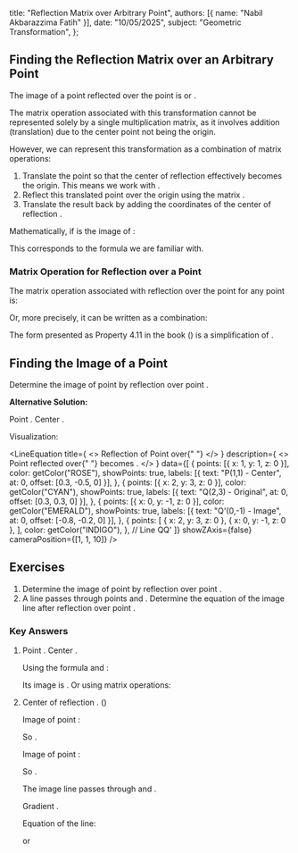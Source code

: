 
  title: "Reflection Matrix over Arbitrary Point",
  authors: [{ name: "Nabil Akbarazzima Fatih" }],
  date: "10/05/2025",
  subject: "Geometric Transformation",
};

## Finding the Reflection Matrix over an Arbitrary Point

The image of a point <InlineMath math="(x,y)" /> reflected over the point <InlineMath math="(a,b)" /> is <InlineMath math="(-x+2a, -y+2b)" /> or <InlineMath math="(2a-x, 2b-y)" />.

The matrix operation associated with this transformation cannot be represented solely by a single <InlineMath math="2 \times 2" /> multiplication matrix, as it involves addition (translation) due to the center point <InlineMath math="(a,b)" /> not being the origin.

However, we can represent this transformation as a combination of matrix operations:

1. Translate the point <InlineMath math="(x,y)" /> so that the center of reflection <InlineMath math="(a,b)" /> effectively becomes the origin. This means we work with <InlineMath math="(x-a, y-b)" />.
2. Reflect this translated point over the origin using the matrix <InlineMath math="\begin{pmatrix} -1 & 0 \\ 0 & -1 \end{pmatrix}" />.
3. Translate the result back by adding the coordinates of the center of reflection <InlineMath math="(a,b)" />.

Mathematically, if <InlineMath math="(x', y')" /> is the image of <InlineMath math="(x,y)" />:

<div className="flex flex-col gap-4">
  <BlockMath math="\begin{pmatrix} x' \\ y' \end{pmatrix} = \begin{pmatrix} -1 & 0 \\ 0 & -1 \end{pmatrix} \begin{pmatrix} x-a \\ y-b \end{pmatrix} + \begin{pmatrix} a \\ b \end{pmatrix}" />
  <BlockMath math="\begin{pmatrix} x' \\ y' \end{pmatrix} = \begin{pmatrix} -(x-a) \\ -(y-b) \end{pmatrix} + \begin{pmatrix} a \\ b \end{pmatrix} = \begin{pmatrix} -x+a \\ -y+b \end{pmatrix} + \begin{pmatrix} a \\ b \end{pmatrix} = \begin{pmatrix} -x+2a \\ -y+2b \end{pmatrix}" />
</div>

This corresponds to the formula we are familiar with.

### Matrix Operation for Reflection over a Point

The matrix operation associated with reflection over the point <InlineMath math="P(a,b)" /> for any point <InlineMath math="(x,y)" /> is:

<BlockMath math="\begin{pmatrix} x' \\ y' \end{pmatrix} = \begin{pmatrix} -1 & 0 \\ 0 & -1 \end{pmatrix} \begin{pmatrix} x \\ y \end{pmatrix} + 2 \begin{pmatrix} a \\ b \end{pmatrix}" />

Or, more precisely, it can be written as a combination:

<BlockMath math="\begin{pmatrix} x' \\ y' \end{pmatrix} = \begin{pmatrix} -1 & 0 \\ 0 & -1 \end{pmatrix} \left( \begin{pmatrix} x \\ y \end{pmatrix} - \begin{pmatrix} a \\ b \end{pmatrix} \right) + \begin{pmatrix} a \\ b \end{pmatrix}" />

The form presented as Property 4.11 in the book (<InlineMath math="\begin{pmatrix} -1 & 0 \\ 0 & -1 \end{pmatrix} \begin{pmatrix} x \\ y \end{pmatrix} + 2 \begin{pmatrix} a \\ b \end{pmatrix}" />) is a simplification of <InlineMath math="\begin{pmatrix} -x+2a \\ -y+2b \end{pmatrix}" />.

## Finding the Image of a Point

Determine the image of point <InlineMath math="(2,3)" /> by reflection over point <InlineMath math="(1,1)" />.

**Alternative Solution:**

Point <InlineMath math="(x,y) = (2,3)" />. Center <InlineMath math="(a,b) = (1,1)" />.

<div className="flex flex-col gap-4">
  <BlockMath math="\begin{pmatrix} x' \\ y' \end{pmatrix} = \begin{pmatrix} -1 & 0 \\ 0 & -1 \end{pmatrix} \begin{pmatrix} 2 \\ 3 \end{pmatrix} + 2 \begin{pmatrix} 1 \\ 1 \end{pmatrix}" />
  <BlockMath math="= \begin{pmatrix} (-1)(2) + (0)(3) \\ (0)(2) + (-1)(3) \end{pmatrix} + \begin{pmatrix} 2 \\ 2 \end{pmatrix}" />
  <BlockMath math="= \begin{pmatrix} -2 \\ -3 \end{pmatrix} + \begin{pmatrix} 2 \\ 2 \end{pmatrix} = \begin{pmatrix} -2+2 \\ -3+2 \end{pmatrix} = \begin{pmatrix} 0 \\ -1 \end{pmatrix}" />
</div>

Visualization:

<LineEquation
  title={
    <>
      Reflection of Point <InlineMath math="Q(2,3)" /> over{" "}
      <InlineMath math="P(1,1)" />
    </>
  }
  description={
    <>
      Point <InlineMath math="Q(2,3)" /> reflected over{" "}
      <InlineMath math="P(1,1)" /> becomes <InlineMath math="Q'(0,-1)" />.
    </>
  }
  data={[
    {
      points: [{ x: 1, y: 1, z: 0 }],
      color: getColor("ROSE"),
      showPoints: true,
      labels: [{ text: "P(1,1) - Center", at: 0, offset: [0.3, -0.5, 0] }],
    },
    {
      points: [{ x: 2, y: 3, z: 0 }],
      color: getColor("CYAN"),
      showPoints: true,
      labels: [{ text: "Q(2,3) - Original", at: 0, offset: [0.3, 0.3, 0] }],
    },
    {
      points: [{ x: 0, y: -1, z: 0 }],
      color: getColor("EMERALD"),
      showPoints: true,
      labels: [{ text: "Q'(0,-1) - Image", at: 0, offset: [-0.8, -0.2, 0] }],
    },
    {
      points: [
        { x: 2, y: 3, z: 0 },
        { x: 0, y: -1, z: 0 },
      ],
      color: getColor("INDIGO"),
    }, // Line QQ'
  ]}
  showZAxis={false}
  cameraPosition={[1, 1, 10]}
/>

## Exercises

1.  Determine the image of point <InlineMath math="(3,1)" /> by reflection over point <InlineMath math="(-2,-1)" />.
2.  A line passes through points <InlineMath math="A(1,2)" /> and <InlineMath math="B(3,4)" />. Determine the equation of the image line after reflection over point <InlineMath math="C(0,1)" />.

### Key Answers

1.  Point <InlineMath math="(x,y) = (3,1)" />. Center <InlineMath math="(a,b) = (-2,-1)" />.

    Using the formula <InlineMath math="x' = 2a-x" /> and <InlineMath math="y' = 2b-y" />:

    <div className="flex flex-col gap-4">
      <BlockMath math="x' = 2(-2) - 3 = -4 - 3 = -7" />
      <BlockMath math="y' = 2(-1) - 1 = -2 - 1 = -3" />
    </div>

    Its image is <InlineMath math="(-7,-3)" />. Or using matrix operations:

    <BlockMath math="\begin{pmatrix} x' \\ y' \end{pmatrix} = \begin{pmatrix} -1 & 0 \\ 0 & -1 \end{pmatrix} \begin{pmatrix} 3 \\ 1 \end{pmatrix} + 2 \begin{pmatrix} -2 \\ -1 \end{pmatrix} = \begin{pmatrix} -3 \\ -1 \end{pmatrix} + \begin{pmatrix} -4 \\ -2 \end{pmatrix} = \begin{pmatrix} -7 \\ -3 \end{pmatrix}" />

2.  Center of reflection <InlineMath math="C(0,1)" />. (<InlineMath math="a=0, b=1" />)

    Image of point <InlineMath math="A(1,2)" />:

    <div className="flex flex-col gap-4">
      <BlockMath math="x'_A = 2(0)-1 = -1" />
      <BlockMath math="y'_A = 2(1)-2 = 0" />
    </div>

    So <InlineMath math="A'(-1,0)" />.

    Image of point <InlineMath math="B(3,4)" />:

    <div className="flex flex-col gap-4">
      <BlockMath math="x'_B = 2(0)-3 = -3" />
      <BlockMath math="y'_B = 2(1)-4 = -2" />
    </div>

    So <InlineMath math="B'(-3,-2)" />.

    The image line passes through <InlineMath math="A'(-1,0)" /> and <InlineMath math="B'(-3,-2)" />.

    Gradient <InlineMath math="m' = \frac{-2 - 0}{-3 - (-1)} = \frac{-2}{-2} = 1" />.

    Equation of the line:

    <div className="flex flex-col gap-4">
      <BlockMath math="y - y'_A = m'(x - x'_A)" />
      <BlockMath math="y - 0 = 1(x - (-1))" />
      <BlockMath math="y = x + 1" />
    </div>

    or

    <BlockMath math="x - y + 1 = 0" />
